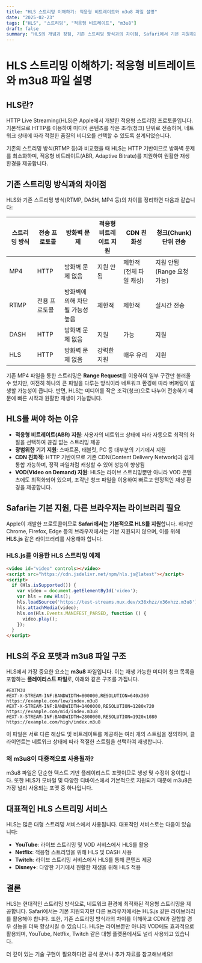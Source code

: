 ```yaml
---
title: "HLS 스트리밍 이해하기: 적응형 비트레이트와 m3u8 파일 설명"
date: "2025-02-23"
tags: ["HLS", "스트리밍", "적응형 비트레이트", "m3u8"]
draft: false
summary: "HLS의 개념과 장점, 기존 스트리밍 방식과의 차이점, Safari에서 기본 지원하는 이유, 다른 브라우저에서 사용하는 방법, m3u8 파일 구조 및 예제 코드까지 모두 정리했습니다."
---
```


# HLS 스트리밍 이해하기: 적응형 비트레이트와 m3u8 파일 설명

## HLS란?
HTTP Live Streaming(HLS)은 Apple에서 개발한 적응형 스트리밍 프로토콜입니다. 기본적으로 HTTP를 이용하여 미디어 콘텐츠를 작은 조각(청크) 단위로 전송하며, 네트워크 상태에 따라 적절한 품질의 비디오를 선택할 수 있도록 설계되었습니다.

기존의 스트리밍 방식(RTMP 등)과 비교했을 때 HLS는 HTTP 기반이므로 방화벽 문제를 최소화하며, 적응형 비트레이트(ABR, Adaptive Bitrate)를 지원하여 원활한 재생 환경을 제공합니다.

## 기존 스트리밍 방식과의 차이점
HLS와 기존 스트리밍 방식(RTMP, DASH, MP4 등)의 차이를 정리하면 다음과 같습니다:

| 스트리밍 방식 | 전송 프로토콜 | 방화벽 문제 | 적응형 비트레이트 지원 | CDN 친화성 | 청크(Chunk) 단위 전송 |
|-------------|-------------|-------------|------------------|------------|-----------------|
| MP4 | HTTP | 방화벽 문제 없음 | 지원 안됨 | 제한적 (전체 파일 캐싱) | 지원 안됨 (Range 요청 가능) |
| RTMP | 전용 프로토콜 | 방화벽에 의해 차단될 가능성 높음 | 제한적 | 제한적 | 실시간 전송 |
| DASH | HTTP | 방화벽 문제 없음 | 지원 | 가능 | 지원 |
| HLS | HTTP | 방화벽 문제 없음 | 강력한 지원 | 매우 유리 | 지원 |

기존 MP4 파일을 통한 스트리밍은 **Range Request**를 이용하여 일부 구간만 불러올 수 있지만, 여전히 하나의 큰 파일을 다루는 방식이라 네트워크 환경에 따라 버퍼링이 발생할 가능성이 큽니다. 반면, HLS는 미디어를 작은 조각(청크)으로 나누어 전송하기 때문에 빠른 시작과 원활한 재생이 가능합니다.

## HLS를 써야 하는 이유
- **적응형 비트레이트(ABR) 지원**: 사용자의 네트워크 상태에 따라 자동으로 최적의 화질을 선택하여 끊김 없는 스트리밍 제공
- **광범위한 기기 지원**: 스마트폰, 태블릿, PC 등 대부분의 기기에서 지원
- **CDN 친화적**: HTTP 기반이므로 기존 CDN(Content Delivery Network)과 쉽게 통합 가능하며, 정적 파일처럼 캐싱할 수 있어 성능이 향상됨
- **VOD(Video on Demand) 지원**: HLS는 라이브 스트리밍뿐만 아니라 VOD 콘텐츠에도 최적화되어 있으며, 조각난 청크 파일을 이용하여 빠르고 안정적인 재생 환경을 제공합니다.

## Safari는 기본 지원, 다른 브라우저는 라이브러리 필요
Apple이 개발한 프로토콜이므로 **Safari에서는 기본적으로 HLS를 지원**합니다. 하지만 Chrome, Firefox, Edge 등의 브라우저에서는 기본 지원되지 않으며, 이를 위해 **HLS.js** 같은 라이브러리를 사용해야 합니다.

### HLS.js를 이용한 HLS 스트리밍 예제
```html
<video id="video" controls></video>
<script src="https://cdn.jsdelivr.net/npm/hls.js@latest"></script>
<script>
  if (Hls.isSupported()) {
    var video = document.getElementById('video');
    var hls = new Hls();
    hls.loadSource('https://test-streams.mux.dev/x36xhzz/x36xhzz.m3u8');
    hls.attachMedia(video);
    hls.on(Hls.Events.MANIFEST_PARSED, function () {
      video.play();
    });
  }
</script>
```

## HLS의 주요 포맷과 m3u8 파일 구조
HLS에서 가장 중요한 요소는 **m3u8** 파일입니다. 이는 재생 가능한 미디어 청크 목록을 포함하는 **플레이리스트 파일**로, 아래와 같은 구조를 가집니다.

```m3u8
#EXTM3U
#EXT-X-STREAM-INF:BANDWIDTH=800000,RESOLUTION=640x360
https://example.com/low/index.m3u8
#EXT-X-STREAM-INF:BANDWIDTH=1400000,RESOLUTION=1280x720
https://example.com/mid/index.m3u8
#EXT-X-STREAM-INF:BANDWIDTH=2800000,RESOLUTION=1920x1080
https://example.com/high/index.m3u8
```

이 파일은 서로 다른 해상도 및 비트레이트를 제공하는 여러 개의 스트림을 정의하며, 클라이언트는 네트워크 상태에 따라 적절한 스트림을 선택하여 재생합니다.

### 왜 m3u8이 대중적으로 사용될까?
m3u8 파일은 단순한 텍스트 기반 플레이리스트 포맷이므로 생성 및 수정이 용이합니다. 또한 HLS가 모바일 및 다양한 디바이스에서 기본적으로 지원되기 때문에 m3u8은 가장 널리 사용되는 포맷 중 하나입니다.

## 대표적인 HLS 스트리밍 서비스
HLS는 많은 대형 스트리밍 서비스에서 사용됩니다. 대표적인 서비스로는 다음이 있습니다:
- **YouTube**: 라이브 스트리밍 및 VOD 서비스에서 HLS를 활용
- **Netflix**: 적응형 스트리밍을 위해 HLS 및 DASH 사용
- **Twitch**: 라이브 스트리밍 서비스에서 HLS를 통해 콘텐츠 제공
- **Disney+**: 다양한 기기에서 원활한 재생을 위해 HLS 적용

## 결론
HLS는 현대적인 스트리밍 방식으로, 네트워크 환경에 최적화된 적응형 스트리밍을 제공합니다. Safari에서는 기본 지원되지만 다른 브라우저에서는 HLS.js 같은 라이브러리를 활용해야 합니다. 또한, 기존 스트리밍 방식과의 차이를 이해하고 CDN과 결합할 경우 성능을 더욱 향상시킬 수 있습니다. HLS는 라이브뿐만 아니라 VOD에도 효과적으로 활용되며, YouTube, Netflix, Twitch 같은 대형 플랫폼에서도 널리 사용되고 있습니다.

더 깊이 있는 기술 구현이 필요하다면 공식 문서나 추가 자료를 참고해보세요!

